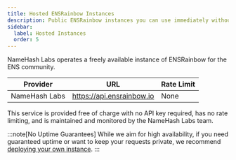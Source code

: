 ```yaml
---
title: Hosted ENSRainbow Instances
description: Public ENSRainbow instances you can use immediately without hosting your own.
sidebar:
  label: Hosted Instances
  order: 5
---
```



NameHash Labs operates a freely available instance of ENSRainbow for the ENS community.

| Provider | URL | Rate Limit |
|----------|-----|------------|
| NameHash Labs | https://api.ensrainbow.io | None |

This service is provided free of charge with no API key required, has no rate limiting, and is maintained and monitored by the NameHash Labs team.

:::note[No Uptime Guarantees]
While we aim for high availability, if you need guaranteed uptime or want to keep your requests private, we recommend [deploying your own instance](/ensrainbow/deploying/).
:::

